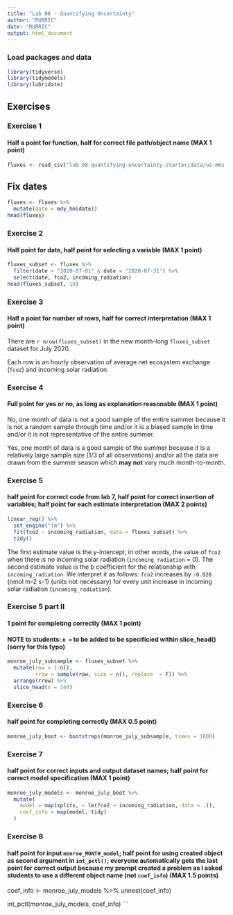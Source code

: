 ```yaml
---
title: "Lab 08 - Quantifying Uncertainty"
author: "RUBRIC"
date: "RUBRIC"
output: html_document
---
```


### Load packages and data

```r
library(tidyverse)
library(tidymodels)
library(lubridate)
```

## Exercises

### Exercise 1

#### Half a point for function, half for correct file path/object name (MAX 1 point)

```r
fluxes <- read_csv("lab-08-quantifying-uncertainty-starter/data/us-mms-simple.csv")
```

## Fix dates

```r
fluxes <- fluxes %>% 
  mutate(date = mdy_hm(date))
head(fluxes)
```

### Exercise 2

#### Half point for date, half point for selecting a variable (MAX 1 point)

```r
fluxes_subset <- fluxes %>% 
  filter(date > "2020-07-01" & date < "2020-07-31") %>% 
  select(date, fco2, incoming_radiation)
head(fluxes_subset, 10) 
```

### Exercise 3

#### Half a point for number of rows, half for correct interpretation (MAX 1 point)

There are `r nrow(fluxes_subset)` in the new month-long `fluxes_subset` dataset for July 2020.

Each row is an hourly observation of average net ecosystem exchange (`fco2`) and incoming solar radiation.

### Exercise 4

#### Full point for yes or no, as long as explanation reasonable (MAX 1 point)

No, one month of data is not a good sample of the entire summer because it is not a random sample through time and/or it is a biased sample in time and/or it is not representative of the entire summer.

Yes, one month of data is a good sample of the summer because it is a relatively large sample size (1/3 of all observations) and/or all the data are drawn from the summer season which **may not** vary much month-to-month.

### Exercise 5

#### half point for correct code from lab 7, half point for correct insertion of variables; half point for each estimate interpretation (MAX 2 points)

```r
linear_reg() %>% 
  set_engine("lm") %>% 
  fit(fco2 ~ incoming_radiation, data = fluxes_subset) %>% 
  tidy()
```

The first estimate value is the y-intercept, in other words, the value of `fco2` when there is no incoming solar radiation (`incoming_radiation` = 0).
The second estimate value is the b coefficient for the relationship with `incoming_radiation`.
We interpret it as follows: `fco2` increases by `-0.028` (nmol m-2 s-1) (units not necessary) for every unit increase in incoming solar radiation (`incoming_radiation`).

### Exercise 5 part II

#### 1 point for completing correctly (MAX 1 point)

#### NOTE to students: `n =` to be added to be specificied within slice_head() (sorry for this typo)

```r
monroe_july_subsample <- fluxes_subset %>% 
  mutate(row = 1:n(),
         rrow = sample(row, size = n(), replace  = F)) %>% 
  arrange(rrow) %>% 
  slice_head(n = 144)
```

### Exercise 6

#### half point for completing correctly (MAX 0.5 point)

```r
monroe_july_boot <- bootstraps(monroe_july_subsample, times = 1000)
```

### Exercise 7

#### half point for correct inputs and output dataset names; half point for correct model specification (MAX 1 point)

```r
monroe_july_models <- monroe_july_boot %>%
  mutate(
    model = map(splits, ~ lm(fco2 ~ incoming_radiation, data = .)),
    coef_info = map(model, tidy)
  )
```

### Exercise 8

#### half point for input `monroe_MONTH_model`; half point for using created object as second argument in `int_pctl()`; everyone automatically gets the last point for correct output because my prompt created a problem as I asked students to use a different object name (not `coef_info`) (MAX 1.5 points)

coef_info \<- monroe_july_models %\>% unnest(coef_info)

int_pctl(monroe_july_models, coef_info) \`\`\`
